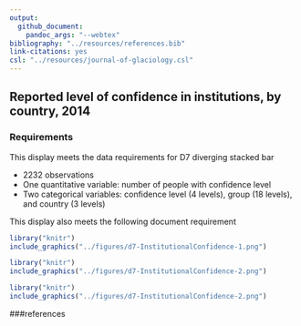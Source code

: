```yaml
---
output: 
  github_document: 
    pandoc_args: "--webtex"
bibliography: "../resources/references.bib"
link-citations: yes
csl: "../resources/journal-of-glaciology.csl"
---
```


## Reported level of confidence in institutions, by country, 2014

### Requirements 

This display meets the data requirements for D7 diverging stacked bar

- 2232 observations 
- One quantitative variable: number of people with confidence level
- Two categorical variables: confidence level (4 levels), group (18 levels), and country (3 levels)

This display also meets the following document requirement 

```r
library("knitr")
include_graphics("../figures/d7-InstitutionalConfidence-1.png")
```
```r
library("knitr")
include_graphics("../figures/d7-InstitutionalConfidence-2.png")
```
```r
library("knitr")
include_graphics("../figures/d7-InstitutionalConfidence-2.png")
```

###references
<div id="refs"></div>